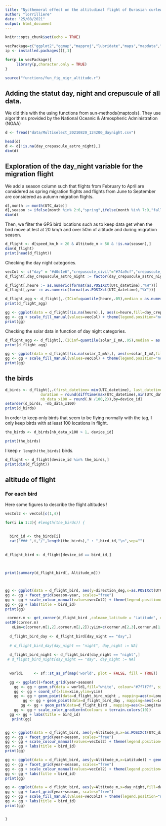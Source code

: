 ```yaml
---
title: "Nycthemeral effect on the altitudinal flight of Eurasian curlew during his migration"
author: "lorrilliere"
date: "25/08/2021"
output: html_document
---
```


```r
knitr::opts_chunk$set(echo = TRUE)

vecPackage=c("ggplot2","ggmap","mapproj","lubridate","maps","mapdata","dplyr","rgdal","maptools","raster","sf","data.table","ggsn","gridExtra","ggrepel","lubridate")
ip <- installed.packages()[,1]

for(p in vecPackage){
     library(p,character.only = TRUE)
}

source("functions/fun_fig_migr_altitude.r")
```


## Adding the statut day, night and crepuscule of all data. 
We did this with the using functions from sun-methods{maptools}. They use algorithms provided by the National Oceanic & Atmospheric Administration (NOAA)



```r
d <- fread("data/Multiselect_20210820_124200_daynight.csv")

```



```r
head(d)
d <- d[!is.na(day_crepuscule_astro_night),]
dim(d)
```

## Exploration of the day_night variable for the migration flight

We add a season column such that flights from February to April are considered as spring migration flights and flights from June to September are considered as autumn migration flights. 

```r
d[,month := month(UTC_date)]
d[,season := ifelse(month %in% 2:6,"spring",ifelse(month %in% 7:9,"fall",NA)),]
dim(d)

```

Then, we filter the GPS bird locations such as to keep data get when the bird move at lest at 20 km/h and over 50m of altitude and during migration season.

```r
d_flight <- d[speed_km_h > 20 & Altitude_m > 50 & !is.na(season),]
dim(d_flight)
print(head(d_flight))
```



Checking the day night categories. 

```r

vecCol <- c("day" = "#d0d1e6","crepuscule_civil"="#74a9cf","crepuscule_astro"="#0570b0","night"="#023858")
d_flight[,day_crepuscule_astro_night := factor(day_crepuscule_astro_night, levels = c("day","crepuscule_civil","crepuscule_astro","night"))]

d_flight[,heure := as.numeric(format(as.POSIXct(UTC_datetime),"%H"))]
d_flight[,year := as.numeric(format(as.POSIXct(UTC_datetime),"%Y"))]

d_flight_agg <- d_flight[,.(ICinf=quantile(heure,.05),median = as.numeric(median(heure)),ICsup=quantile(heure,.975)),by = day_crepuscule_astro_night]
print(d_flight_agg)

gg <- ggplot(data = d_flight[!is.na(heure),], aes(x=heure,fill=day_crepuscule_astro_night)) + geom_histogram(breaks=1:24,colour = NA, alpha= 0.7) + facet_grid(day_crepuscule_astro_night~.,scales="free")
gg <- gg + scale_fill_manual(values=vecCol) + theme(legend.position="none")
print(gg)

```

Checking the solar data in function of day night categories. 

```r

d_flight_agg <- d_flight[,.(ICinf=quantile(solar_I_mA,.05),median = as.numeric(median(solar_I_mA)),ICsup=quantile(solar_I_mA,.975)),by = day_crepuscule_astro_night]
print(d_flight_agg)

gg <- ggplot(data = d_flight[!is.na(solar_I_mA),], aes(x=solar_I_mA,fill=day_crepuscule_astro_night)) + geom_histogram(colour = NA, alpha= 0.7) + facet_grid(day_crepuscule_astro_night~.,scales="free")
gg <- gg + scale_fill_manual(values=vecCol) + theme(legend.position="none")
print(gg)

```


## the birds

```r

d_birds <- d_flight[,.(first_datetime= min(UTC_datetime), last_datetime=max(UTC_datetime), 
                duration = round(difftime(max(UTC_datetime),min(UTC_datetime))),
                nb_data_x100 = round(.N /100,2)),by=device_id]
setorder(d_birds, -nb_data_x100)
print(d_birds)

```

In order to keep only birds that seem to be flying normally with the tag, I only keep birds with at least 100 locations in flight.


```r

the_birds <- d_birds[nb_data_x100 > 1, device_id]

print(the_birds)
```

I keep `r length(the_birds)` birds.

```r
d_flight <- d_flight[device_id %in% the_birds,]
print(dim(d_flight))

```

## altitude of flight 

### For each bird




Here some figures to describe the flight altitudes !

```r

vecCol2 <- vecCol[c(1,4)]

for(i in 1:3){ #length(the_birds)) {

  
  bird_id <- the_birds[i]
  cat("### ",i,"/",length(the_birds)," : ",bird_id,"\n",sep="")
  
  
d_flight_bird <- d_flight[device_id == bird_id,]
  

  
print(summary(d_flight_bird[, Altitude_m]))



gg <- ggplot(data = d_flight_bird, aes(y=direction_deg,x=as.POSIXct(UTC_datetime))) + geom_line() + geom_point(aes(colour=day_night)) 
gg <- gg + facet_grid(season~year, scales="free")
gg <- gg + scale_colour_manual(values=vecCol2) + theme(legend.position="none")
gg <- gg + labs(title = bird_id)
print(gg)

 corner.m <- get_corner(d_flight_bird ,colname_latitude = "Latitude", colname_longitude = "Longitude")
setDF(corner.m)
   xLim=c(corner.m[1,2],corner.m[2,2]);yLim=c(corner.m[2,3],corner.m[1,3])
   
  d_flight_bird_day <- d_flight_bird[day_night == "day",]
 
  # d_flight_bird_day[day_night == "night", day_night := NA]
  
  d_flight_bird_night <- d_flight_bird[day_night == "night",]
 # d_flight_bird_night[day_night == "day", day_night := NA]
  
   
  world1     <- sf::st_as_sf(map('world', plot = FALSE, fill = TRUE))

  gg <- ggplot()+facet_grid(year~season)
    gg <- gg + geom_sf(data = world1,fill="white", colour="#7f7f7f", size=0.5)
    gg <- gg + coord_sf(xlim=xLim,ylim=yLim)
    gg <- gg + geom_point(data=d_flight_bird_night , mapping=aes(x=Longitude,y=Latitude),alpha = 0.8,size=2,colour = vecCol2[2])
        gg <- gg + geom_point(data=d_flight_bird_day , mapping=aes(x=Longitude,y=Latitude),alpha = 0.8,size=2, colour= vecCol2[1])
       gg <- gg + geom_path(data=d_flight_bird , mapping=aes(x=Longitude,y=Latitude,colour=Altitude_m),alpha = 1,size=1)
    gg <- gg + scale_color_gradientn(colours = terrain.colors(10))
  gg <- gg + labs(title = bird_id)
   print(gg) 


gg <- ggplot(data = d_flight_bird, aes(y=Altitude_m,x=as.POSIXct(UTC_datetime))) + geom_line() + geom_point(aes(colour=day_night)) 
gg <- gg + facet_grid(year~season, scales="free")
gg <- gg + scale_colour_manual(values=vecCol2) + theme(legend.position="none")
gg <- gg + labs(title = bird_id)
print(gg)

gg <- ggplot(data = d_flight_bird, aes(y=Altitude_m,x=Latitude)) + geom_line() + geom_point(aes(colour=day_night)) 
gg <- gg + facet_grid(year~season, scales="free")
gg <- gg + scale_colour_manual(values=vecCol2) + theme(legend.position="none")
gg <- gg + labs(title = bird_id)
print(gg)

gg <- ggplot(data = d_flight_bird, aes(y=Altitude_m,x=day_night,fill=day_night)) + geom_boxplot() 
gg <- gg + facet_grid(year~season, scales="free")
gg <- gg + scale_fill_manual(values=vecCol2) + theme(legend.position="none")
gg <- gg + labs(title = bird_id)
print(gg)


}

```




